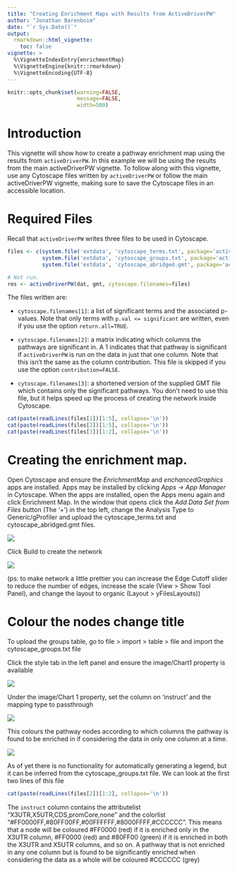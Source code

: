 ```yaml
---
title: "Creating Enrichment Maps with Results from ActiveDriverPW"
author: "Jonathan Barenboim"
date: "`r Sys.Date()`"
output: 
  rmarkdown::html_vignette:
    toc: false
vignette: >
  %\VignetteIndexEntry{enrichmentMap}
  %\VignetteEngine{knitr::rmarkdown}
  %\VignetteEncoding{UTF-8}
---
```

```r
knitr::opts_chunk$set(warning=FALSE, 
                      message=FALSE, 
                      width=500)
```

# Introduction 

This vignette will show how to create a pathway enrichment map using the results from `activeDriverPW`. In this example we will be using the results from the main activeDriverPW vignette. To follow along with this vignette, use any Cytoscape files written by `activeDriverPW` or follow the main activeDriverPW vignette, making sure to save the Cytoscape files in an accessible location.

# Required Files

Recall that `activeDriverPW` writes three files to be used in Cytoscape.
```r
files <- c(system.file('extdata', 'cytoscape_terms.txt', package='activeDriverPW'),
           system.file('extdata', 'cytoscape_groups.txt', package='activeDriverPW'),
           system.file('extdata', 'cytoscape_abridged.gmt', package='activeDriverPW'))
```
```r
# Not run. 
res <- activeDriverPW(dat, gmt, cytoscape.filenames=files)
```
The files written are:

* `cytoscape.filenames[1]`: a list of significant terms and the associated p-values. Note that only terms with `p.val <= significant` are written, even if you use the option `return.all=TRUE`.

* `cytoscape.filenames[2]`: a matrix indicating which columns the pathways are significant in. A 1 indicates that that pathway is significant if `activeDriverPW` is run on the data in just that one column. Note that this isn't the same as the column contribution. This file is skipped if you use the option `contribution=FALSE`.

* `cytoscape.filenames[3]`: a shortened version of the supplied GMT file which contains only the significant pathways. You don't need to use this file, but it helps speed up the process of creating the network inside Cytoscape.
```r
cat(paste(readLines(files[1])[1:5], collapse='\n'))
cat(paste(readLines(files[2])[1:5], collapse='\n'))
cat(paste(readLines(files[3])[1:2], collapse='\n'))
```

# Creating the enrichment map.
Open Cytoscape and ensure the *EnrichmentMap* and *enchancedGraphics* apps are installed. Apps may be installed by clicking *Apps -> App Manager* in Cytoscape. When the apps are installed, open the Apps menu again and click Enrichment Map. In the window that opens click the *Add Data Set from Files* button (The '+') in the top left, change the Analysis Type to Generic/gProfiler and upload the cytoscape_terms.txt and cytoscape_abridged.gmt files.

![](CreateEnrichmentMapDialogue.jpg)

Click Build to create the network

![](NetworkStep1.jpg)

(ps: to make network a little prettier you can increase the Edge Cutoff slider to reduce the number of edges, increase the scale (View > Show Tool Panel), and change the layout to organic (Layout > yFilesLayouts))

# Colour the nodes **change title**
To upload the groups table, go to file > import > table > file and import the cytoscape_groups.txt file

Click the style tab in the left panel and ensure the image/Chart1 property is available


![](PropertiesDropDown2.jpg)

Under the image/Chart 1 property, set the column on 'instruct' and the mapping type to passthrough

![](StylePanel.jpg)

This colours the pathway nodes according to which columns the pathway is found to be enriched in if considering the data in only one column at a time. 

![](NetworkStep2.jpg)

As of yet there is no functionality for automatically generating a legend, but it can be inferred from the cytoscape_groups.txt file. We can look at the first two lines of this file
```r
cat(paste(readLines(files[2])[1:2], collapse='\n'))
```
The `instruct` column contains the attributelist "X3UTR,X5UTR,CDS,promCore,none" and the colorlist "#FF0000FF,#80FF00FF,#00FFFFFF,#8000FFFF,#CCCCCC". This means that a node will be coloured #FF0000 (red) if it is enriched only in the X3UTR column, #FF0000 (red) and #80FF00 (green) if it is enriched in both the X3UTR and X5UTR columns, and so on. A pathway that is not enriched in any one column but is found to be significantly enriched when considering the data as a whole will be coloured #CCCCCC (grey)
